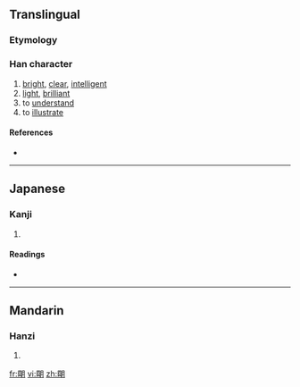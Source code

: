 {{also|明}}
==Translingual==

===Etymology===
{{Han compound|囧|月|t1=bright|t2=moon|ls=ic}}

===Han character===
{{Han char|rn=74|rad=月|as=07|sn=11|four=|canj=田月月 (WBB)}}

# [[bright]], [[clear]], [[intelligent]]
# [[light]], [[brilliant]]
# to [[understand]]
# to [[illustrate]]

====References====
* {{Han ref|kx=0505.270|dkj=14366|dj=0884.210|hdz=32078.080|uh=6719|ud=26393}}

----

==Japanese==

===Kanji===
{{ja-kanji|grade=|rs=月07}}

# {{defn|Japanese}}

====Readings====
* {{ja-readings|on=[[めい]] (mei), [[みょう]] (myō)|kun=[[ああかり]] (aakari), [[あかあるい]] (akaarui), [[あかあるむ]] (akaarumu)}}

----

==Mandarin==

===Hanzi===
{{cmn-hanzi|pin=[[míng]] ([[ming2]])|wg=ming<sup>2</sup>}}

# {{defn|Mandarin}}

[[fr:朙]]
[[vi:朙]]
[[zh:朙]]